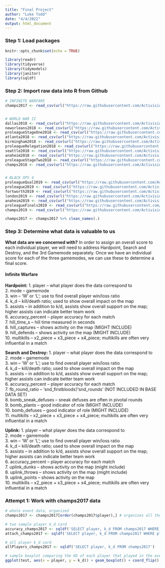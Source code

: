 ```yaml
---
title: "Final Project"
author: "Luke Todd"
date: "4/4/2022"
output: html_document
---
```


### Step 1: Load packages
```r

knitr::opts_chunk$set(echo = TRUE)

library(readr)
library(tidyverse)
library(tidymodels)
library(janitor)
library(sqldf)

```

### Step 2: Import raw data into R from Github
```r

# INFINITE WARFARE
champs2017 <- read_csv(url("https://raw.githubusercontent.com/Activision/cwl-data/master/data/data-2017-08-13-champs.csv"))


# WORLD WAR II
dallas2018 <- read_csv(url("https://raw.githubusercontent.com/Activision/cwl-data/master/data/data-2017-12-10-dallas.csv"))
neworleans2018 <- read_csv(url("https://raw.githubusercontent.com/Activision/cwl-data/master/data/data-2018-01-14-neworleans.csv"))
proleagueStageOne2018 <- read_csv(url("https://raw.githubusercontent.com/Activision/cwl-data/master/data/data-2018-04-08-proleague1.csv"))
atlanta2018 <- read_csv(url("https://raw.githubusercontent.com/Activision/cwl-data/master/data/data-2018-03-11-atlanta.csv"))
birmingham2018 <- read_csv(url("https://raw.githubusercontent.com/Activision/cwl-data/master/data/data-2018-04-01-birmingham.csv"))
proleagueRelegation2018 <- read_csv(url("https://raw.githubusercontent.com/Activision/cwl-data/master/data/data-2018-04-19-relegation.csv"))
seattle2018 <- read_csv(url("https://raw.githubusercontent.com/Activision/cwl-data/master/data/data-2018-04-22-seattle.csv"))
anaheim2018 <- read_csv(url("https://raw.githubusercontent.com/Activision/cwl-data/master/data/data-2018-06-17-anaheim.csv"))
proleagueStageTwo2018 <- read_csv(url("https://raw.githubusercontent.com/Activision/cwl-data/master/data/data-2018-07-29-proleague2.csv"))
champs2018 <- read_csv(url("https://raw.githubusercontent.com/Activision/cwl-data/master/data/data-2018-08-19-champs.csv"))


# BLACK OPS 4
proleagueQual2019 <- read_csv(url("https://raw.githubusercontent.com/Activision/cwl-data/master/data/data-2019-01-20-proleague-qual.csv"))
proleague2019 <- read_csv(url("https://raw.githubusercontent.com/Activision/cwl-data/master/data/data-2019-07-05-proleague.csv"))
fortworth2019 <- read_csv(url("https://raw.githubusercontent.com/Activision/cwl-data/master/data/data-2019-03-17-fortworth.csv"))
london2019 <- read_csv(url("https://raw.githubusercontent.com/Activision/cwl-data/master/data/data-2019-05-05-london.csv"))
anaheim2019 <- read_csv(url("https://raw.githubusercontent.com/Activision/cwl-data/master/data/data-2019-06-16-anaheim.csv"))
proleagueFinals2019 <- read_csv(url("https://raw.githubusercontent.com/Activision/cwl-data/master/data/data-2019-07-21-proleague-finals.csv"))
champs2019 <- read_csv(url("https://raw.githubusercontent.com/Activision/cwl-data/master/data/data-2019-08-18-champs.csv"))

```

```r

champs2017 <- champs2017 %>% clean_names(.)

```



### Step 3: Determine what data is valuable to us
**What data are we concerned with?**
In order to assign an overall score to each individual player, we will need to address Hardpoint, Search and Destroy, and the 3rd Gamemode separately. Once we have an individual score for each of the three gamemodes, we can use these to determine a final score.

#### Infinite Warfare

**Hardpoint:**
1. player -- what player does the data correspond to  
2. mode -- gamemode  
3. win -- 'W' or 'L'; use to find overall player win/loss ratio  
4. k_d -- kill/death ratio; used to show overall impact on the map  
5. assists -- in addition to k/d, assists show overall support on the map; higher assists can indicate better team work  
6. accuracy_percent -- player accuracy for each match  
7. hill_time_s -- hill time measured in seconds  
8. hill_captures -- shows activity on the map (MIGHT INCLUDE)  
9. hill_defends -- shows activity on the map (MIGHT INCLUDE)  
10. multikills -- x2_piece + x3_piece + x4_piece; multikills are often very influential in a match

**Search and Destroy:**
1. player -- what player does the data correspond to  
2. mode -- gamemode  
3. win -- 'W' or 'L'; use to find overall player win/loss ratio  
4. k_d -- kill/death ratio; used to show overall impact on the map  
5. assists -- in addition to k/d, assists show overall support on the map; higher assists can indicate better team work  
6. accuracy_percent -- player accuracy for each match  
7. fb_round_ratio -- 'snd_firstbloods'/'snd_rounds' (NOT INCLUDED IN BASE DATA SET)  
8. bomb_sneak_defuses -- sneak defuses are often in pivotal rounds  
9. bomb_plants -- good indicator of role (MIGHT INCLUDE)  
10. bomb_defuses -- good indicator of role (MIGHT INCLUDE)  
11. multikills -- x2_piece + x3_piece + x4_piece; multikills are often very influential in a match

**Uplink:**
1. player -- what player does the data correspond to  
2. mode -- gamemode  
3. win -- 'W' or 'L'; use to find overall player win/loss ratio  
4. k_d -- kill/death ratio; used to show overall impact on the map  
5. assists -- in addition to k/d, assists show overall support on the map; higher assists can indicate better team work  
6. accuracy_percent -- player accuracy for each match  
7. uplink_dunks --  shows activity on the map (might include)  
8. uplink_throws --  shows activity on the map (might include)  
9. uplink_points --  shows activity on the map  
10. multikills -- x2_piece + x3_piece + x4_piece; multikills are often very influential in a match  


### Attempt 1: Work with champs2017 data

```r

# whole event data, organized
champs2017 <- champs2017[order(champs2017$player),] # organizes all the players in alphabetical order

# two sample player k_d card
accuracy_champs2017 <- sqldf('SELECT player, k_d FROM champs2017 WHERE player == "Accuracy"')
attach_champs2017 <- sqldf('SELECT player, k_d FROM champs2017 WHERE player == "Attach"')

# all player k_d card
allPlayers_champs2017 <- sqldf('SELECT player, k_d FROM champs2017')

# sample boxplot comparing the KD of each player that played in the event
ggplot(test, aes(x = player, y = k_d)) + geom_boxplot() + coord_flip()

```





















